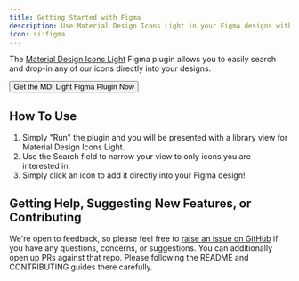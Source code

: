 ```yaml
---
title: Getting Started with Figma
description: Use Material Design Icons Light in your Figma designs with the official plugin.
icon: si:figma
---
```


The [Material Design Icons Light](https://www.figma.com/community/plugin/1234984883071493510) Figma plugin allows you to easily search and drop-in any of our icons directly into your designs.

<Button href='https://www.figma.com/community/plugin/1234984883071493510' startIcon='si:figma' variant='contained'>Get the MDI Light Figma Plugin Now</Button>

## How To Use

1. Simply "Run" the plugin and you will be presented with a library view for Material Design Icons Light.
2. Use the Search field to narrow your view to only icons you are interested in.
3. Simply click an icon to add it directly into your Figma design!

## Getting Help, Suggesting New Features, or Contributing

We're open to feedback, so please feel free to [raise an issue on GitHub](https://github.com/Pictogrammers/figma-plugin-generator/issues) if you have any questions, concerns, or suggestions. You can additionally open up PRs against that repo. Please following the README and CONTRIBUTING guides there carefully.
